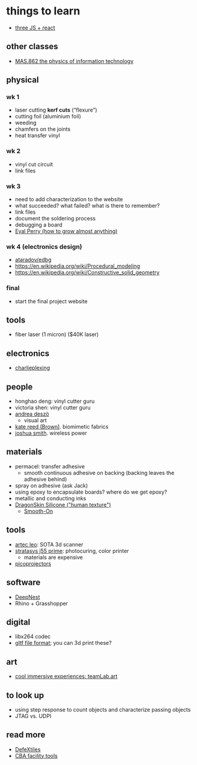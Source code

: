 # things to learn

- [three JS + react](https://kahilnaytondev.medium.com/use-three-js-with-react-to-build-modern-sites-with-3d-graphics-cdfdf26b1410)

## other classes
- [MAS.862 the physics of information technology](https://fab.cba.mit.edu/classes/862.19/index.html)

## physical

### wk 1
- laser cutting **kerf cuts** (&ldquo;flexure&rdquo;)
- cutting foil (aluminium foil)
- weeding
- chamfers on the joints
- heat transfer vinyl

### wk 2
- vinyl cut circuit
- link files

### wk 3
- need to add characterization to the website
- what succeeded? what failed? what is there to remember?
- link files
- document the soldering process
- debugging a board
- [Eyal Perry (how to grow almost anything)](http://fab.cba.mit.edu/classes/S61.20/student_site/Eyal%20Perry/index.html)

### wk 4 (electronics design)
- [ataradov/edbg](https://github.com/ataradov/edbg)
- https://en.wikipedia.org/wiki/Procedural_modeling
- https://en.wikipedia.org/wiki/Constructive_solid_geometry

### final
- start the final project website

## tools
- fiber laser (1 micron) ($40K laser)

## electronics
- [charlieplexing](https://en.wikipedia.org/wiki/Charlieplexing)

## people
- honghao deng: vinyl cutter guru
- victoria shen: vinyl cutter guru
- [andrea deszö](http://andreadezso.com/)
  - visual art
- [kate reed (Brown)](https://www.biomimetic.io/). biomimetic fabrics
- [joshua smith](https://www.cs.washington.edu/people/faculty/jrs). wireless power

## materials
- permacel: transfer adhesive
  - smooth continuous adhesive on backing (backing leaves the adhesive behind)
- spray on adhesive (ask Jack)
- using epoxy to encapsulate boards? where do we get epoxy?
- metallic and conducting inks
- [DragonSkin Silicone ("human texture")](https://www.smooth-on.com/product-line/dragon-skin/)
  - [Smooth-On](https://www.smooth-on.com/)

## tools
- [artec leo](https://www.artec3d.com/portable-3d-scanners/artec-leo): SOTA 3d scanner
- [stratasys j55 prime](https://www.stratasys.com/3d-printers/j55-prime): photocuring, color printer
  - materials are expensive
- [picoprojectors](https://www.amazon.com/pico-projector/s?k=pico+projector)


## software
- [DeepNest](https://deepnest.io/)
- Rhino + Grasshopper

## digital
- libx264 codec
- [gltf file format](https://en.wikipedia.org/wiki/GlTF); you can 3d print these?

## art
- [cool immersive experiences: teamLab.art](https://www.teamlab.art/)

## to look up
- using step response to count objects and characterize passing objects
- JTAG vs. UDPI

## read more
- [DefeXtiles](https://www.media.mit.edu/projects/defextiles/overview/)
- [CBA facility tools](https://cba.mit.edu/tools/index.html)